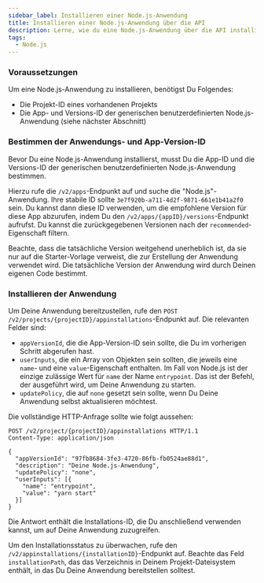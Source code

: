 ```yaml
---
sidebar_label: Installieren einer Node.js-Anwendung
title: Installieren einer Node.js-Anwendung über die API
description: Lerne, wie du eine Node.js-Anwendung über die API installiert.
tags:
  - Node.js
---
```


### Voraussetzungen

Um eine Node.js-Anwendung zu installieren, benötigst Du Folgendes:

- Die Projekt-ID eines vorhandenen Projekts
- Die App- und Versions-ID der generischen benutzerdefinierten Node.js-Anwendung
  (siehe nächster Abschnitt)

### Bestimmen der Anwendungs- und App-Version-ID

Bevor Du eine Node.js-Anwendung installierst, musst Du die App-ID und die
Versions-ID der generischen benutzerdefinierten Node.js-Anwendung bestimmen.

Hierzu rufe die `/v2/apps`-Endpunkt auf und suche die "Node.js"-Anwendung. Ihre
stabile ID sollte `3e7f920b-a711-4d2f-9871-661e1b41a2f0` sein. Du kannst dann
diese ID verwenden, um die empfohlene Version für diese App abzurufen, indem Du
den `/v2/apps/{appID}/versions`-Endpunkt aufrufst. Du kannst die zurückgegebenen
Versionen nach der `recommended`-Eigenschaft filtern.

Beachte, dass die tatsächliche Version weitgehend unerheblich ist, da sie nur
auf die Starter-Vorlage verweist, die zur Erstellung der Anwendung verwendet
wird. Die tatsächliche Version der Anwendung wird durch Deinen eigenen Code
bestimmt.

### Installieren der Anwendung

Um Deine Anwendung bereitzustellen, rufe den
`POST /v2/projects/{projectID}/appinstallations`-Endpunkt auf. Die relevanten
Felder sind:

- `appVersionId`, die die App-Version-ID sein sollte, die Du im vorherigen
  Schritt abgerufen hast.
- `userInputs`, die ein Array von Objekten sein sollten, die jeweils eine
  `name`- und eine `value`-Eigenschaft enthalten. Im Fall von Node.js ist der
  einzige zulässige Wert für `name` der Name `entrypoint`. Das ist der Befehl,
  der ausgeführt wird, um Deine Anwendung zu starten.
- `updatePolicy`, die auf `none` gesetzt sein sollte, wenn Du Deine Anwendung
  selbst aktualisieren möchtest.

Die vollständige HTTP-Anfrage sollte wie folgt aussehen:

```http request
POST /v2/project/{projectID}/appinstallations HTTP/1.1
Content-Type: application/json

{
  "appVersionId": "97fb8684-3fe3-4720-86fb-fb0524ae88d1",
  "description": "Deine Node.js-Anwendung",
  "updatePolicy": "none",
  "userInputs": [{
    "name": "entrypoint",
    "value": "yarn start"
  }]
}
```

Die Antwort enthält die Installations-ID, die Du anschließend verwenden kannst,
um auf Deine Anwendung zuzugreifen.

Um den Installationsstatus zu überwachen, rufe den
`/v2/appinstallations/{installationID}`-Endpunkt auf. Beachte das Feld
`installationPath`, das das Verzeichnis in Deinem Projekt-Dateisystem enthält,
in das Du Deine Anwendung bereitstellen solltest.
